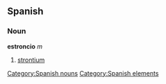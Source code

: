 == Spanish == {{wikipediaAlt|strontium}}
=== Noun ===
'''estroncio''' ''m''
# [[strontium]]

[[Category:Spanish nouns]]
[[Category:Spanish elements]]